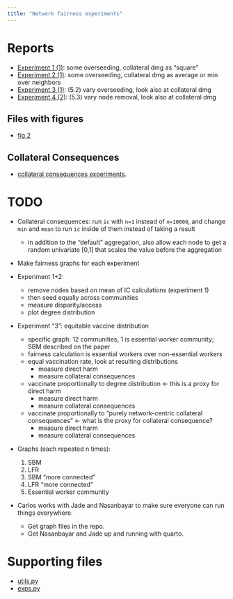 ```yaml
---
title: "Network fairness experiments"
---
```


# Reports

* [Experiment 1 (1)](exp1.qmd): some overseeding, collateral dmg as "square"
* [Experiment 2 (1)](exp2.qmd): some overseeding, collateral dmg as average or min over neighbors
* [Experiment 3 (1)](exp3.qmd): (5.2) vary overseeding, look also at collateral dmg
* [Experiment 4 (2)](exp4.qmd): (5.3) vary node removal, look also at collateral dmg

## Files with figures

* [fig 2](fig-2.qmd)

## Collateral Consequences

* [collateral consequences experiments](collateral.qmd).

# TODO

* Collateral consequences: run `ic` with `n=1` instead of `n=10000`,
  and change `min` and `mean` to run `ic` inside of them instead of
  taking a result
  
  * in addition to the "default" aggregation, also allow each node to
    get a random univariate [0,1] that scales the value before the
    aggregation
  
* Make fairness graphs for each experiment

* Experiment 1+2: 
  * remove nodes based on mean of IC calculations (experiment 1)
  * then seed equally across communities
  * measure disparity/access
  * plot degree distribution

* Experiment "3": equitable vaccine distribution
  * specific graph: 12 communities, 1 is essential worker community; SBM described on the paper
  * fairness calculation is essential workers over non-essential workers
  * equal vaccination rate, look at resulting distributions
    * measure direct harm
    * measure collateral consequences
  * vaccinate proportionally to degree distribution <- this is a proxy for direct harm
    * measure direct harm
    * measure collateral consequences
  * vaccinate proportionally to "purely network-centric collateral consequences" <- what is the proxy for collateral consequence?
    * measure direct harm
    * measure collateral consequences

* Graphs (each repeated n times):

  1. SBM
  2. LFR
  3. SBM "more connected"
  4. LFR "more connected"
  5. Essential worker community
  
* Carlos works with Jade and Nasanbayar to make sure everyone can run things everywhere.
  * Get graph files in the repo.
  * Get Nasanbayar and Jade up and running with quarto.
  

# Supporting files

* [utils.py](utils.py)
* [exps.py](exps.py)
